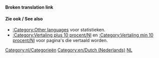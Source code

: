 '''Broken translation link'''{{en/-}}{{en/Bilingual box| Nl
| ''Deze pagina biedt een overzicht over '''artikelen in het Nederlands''' in OpenTTD wiki.<br/>Artikelen met de template {{en/S|Other_languages}} met parameter'' '''<code><nowiki>language_page=nl</nowiki></code>''' ''worden automatisch toegevoegd aan deze categorie.''
| ''This page provides an index for a wide range of '''articles in Dutch''' in OpenTTD Wiki.<br/>Articles with {{en/S|Other_languages}} template with'' '''<code><nowiki>language_page=nl</nowiki></code>''' ''parameter automatically link here.''
}}

====Zie ook / See also====
*[[Category/en/Other languages|:Category:Other languages]] voor statistieken.
*[[Category/nl/Vertaling plus 10 procent|:Category:Vertaling plus 10 procent/Nl]] en [[Category/nl/Vertaling min 10 procent|:Category:Vertaling min 10 procent/Nl]] voor pagina's die vertaald worden.
[[Category:nl/Categorieën]][[Category:en/Dutch (Nederlands)]][[Category:en/Articles in other languages|NL]]